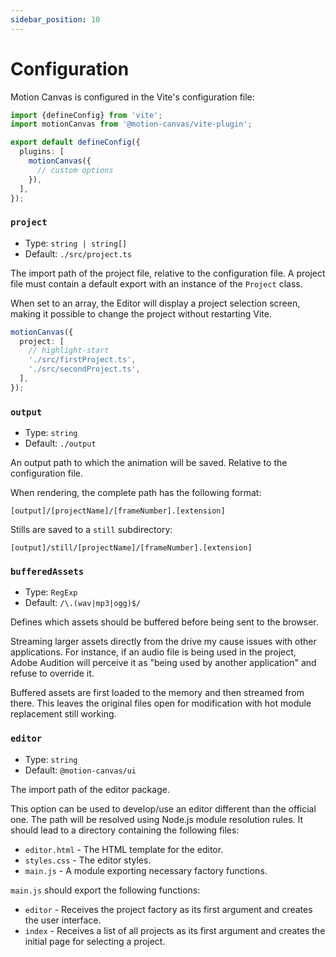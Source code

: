 ```yaml
---
sidebar_position: 10
---
```


# Configuration

Motion Canvas is configured in the Vite's configuration file:

```ts title="vite.config.ts"
import {defineConfig} from 'vite';
import motionCanvas from '@motion-canvas/vite-plugin';

export default defineConfig({
  plugins: [
    motionCanvas({
      // custom options
    }),
  ],
});
```

### `project`

- Type: `string | string[]`
- Default: `./src/project.ts`

The import path of the project file, relative to the configuration file.
A project file must contain a default export with an instance of the `Project` class.

When set to an array, the Editor will display a project selection screen,
making it possible to change the project without restarting Vite.

```ts
motionCanvas({
  project: [
    // highlight-start
    './src/firstProject.ts',
    './src/secondProject.ts',
  ],
});
```

### `output`

- Type: `string`
- Default: `./output`

An output path to which the animation will be saved. Relative to the configuration file.

When rendering, the complete path has the following format:

```
[output]/[projectName]/[frameNumber].[extension]
```

Stills are saved to a `still` subdirectory:

```
[output]/still/[projectName]/[frameNumber].[extension]
```

### `bufferedAssets`

- Type: `RegExp`
- Default: `/\.(wav|mp3|ogg)$/`

Defines which assets should be buffered before being sent to the browser.

Streaming larger assets directly from the drive my cause issues with other
applications. For instance, if an audio file is being used in the project,
Adobe Audition will perceive it as "being used by another application"
and refuse to override it.

Buffered assets are first loaded to the memory and then streamed from
there. This leaves the original files open for modification with hot module
replacement still working.

### `editor`

- Type: `string`
- Default: `@motion-canvas/ui`

The import path of the editor package.

This option can be used to develop/use an editor different than the official one.
The path will be resolved using Node.js module resolution rules.
It should lead to a directory containing the following files:

- `editor.html` - The HTML template for the editor.
- `styles.css` - The editor styles.
- `main.js` - A module exporting necessary factory functions.

`main.js` should export the following functions:

- `editor` - Receives the project factory as its first argument and creates the
  user interface.
- `index` - Receives a list of all projects as its first argument and
  creates the initial page for selecting a project.
